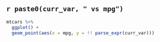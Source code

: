 ## `r paste0(curr_var, " vs mpg")`

```r
mtcars %>% 
  ggplot() +
  geom_point(aes(x = mpg, y = !! parse_expr(curr_var)))
```

